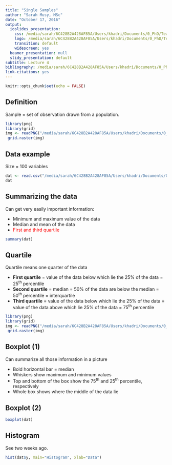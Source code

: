 ```yaml
---
title: "Single Samples"
author: "Sarah Musy, MSc"
date: "October 17, 2016"
output:
  ioslides_presentation:
    css: /media/sarah/6C428B2A428AF85A/Users/khadri/Documents/0_PhD/Teaching/4_HS16/Example/custom.css
    logo: /media/sarah/6C428B2A428AF85A/Users/khadri/Documents/0_PhD/Teaching/4_HS16/Example/logo.png
    transition: default
    widescreen: yes
  beamer_presentation: null
  slidy_presentation: default
subtitle: Lecture 4
bibliography: /media/sarah/6C428B2A428AF85A/Users/khadri/Documents/0_PhD/Teaching/4_HS16/Example/refs.bib
link-citations: yes
---
```


```r
knitr::opts_chunk$set(echo = FALSE)
```

## Definition
Sample = set of observation drawn from a population.  
```r
library(png)
library(grid)
img <- readPNG("/media/sarah/6C428B2A428AF85A/Users/khadri/Documents/0_PhD/Teaching/4_HS16/4_Single_Samples/Sample.png")
 grid.raster(img)
```

## Data example
Size = 100 variables
```r
dat <- read.csv("/media/sarah/6C428B2A428AF85A/Users/khadri/Documents/0_PhD/Teaching/4_HS16/4_Single_Samples/example.csv")
dat
```

## Summarizing the data

Can get very easily important information:

* Minimum and maximum value of the data
* Median and mean of the data
* <span style="color:red">First and third quartile<span> 

```r
summary(dat)
```


## Quartile

Quartile means one quarter of the data

* **First quartile** = value of the data below which lie the 25% of the data = 25^th^ percentile
* **Second quartile** = median = 50% of the data are below the median = 50^th^ percentile = interquartile
* **Third quartile** = value of the data below which lie the 25% of the data = value of the data above which lie 25% of the data = 75^th^ percentile

```r
library(png)
library(grid)
img <- readPNG("/media/sarah/6C428B2A428AF85A/Users/khadri/Documents/0_PhD/Teaching/4_HS16/4_Single_Samples/Quartile.png")
 grid.raster(img)
```


## Boxplot (1)

Can summarize all those information in a picture

* Bold horizontal bar = median
* Whiskers show maximum and minimum values
* Top and bottom of the box show the 75^th^ and 25^th^ percentile, respectively
* Whole box shows where the middle of the data lie

## Boxplot (2)
```r
boxplot(dat)
```


## Histogram

See two weeks ago.

```r
hist(dat$y, main="Histogram", xlab="Data")
```

